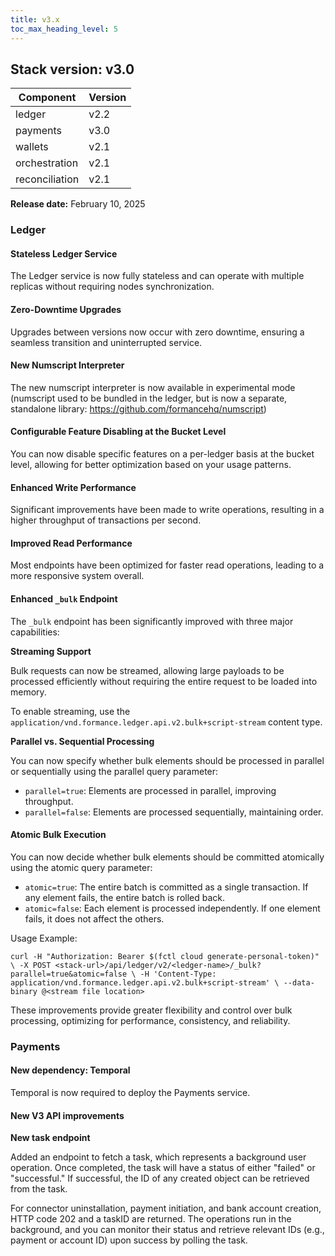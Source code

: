 ```yaml
---
title: v3.x
toc_max_heading_level: 5
---
```


## Stack version: v3.0

| Component      | Version |
|----------------|---------|
| ledger         | v2.2    |
| payments       | v3.0    |
| wallets        | v2.1    |
| orchestration  | v2.1    |
| reconciliation | v2.1    |

**Release date:** February 10, 2025

### Ledger

#### Stateless Ledger Service

The Ledger service is now fully stateless and can operate with multiple replicas without requiring nodes synchronization.

#### Zero-Downtime Upgrades

Upgrades between versions now occur with zero downtime, ensuring a seamless transition and uninterrupted service.

#### New Numscript Interpreter

The new numscript interpreter is now available in experimental mode (numscript used to be bundled in the ledger, but is now a separate, standalone library: https://github.com/formancehq/numscript)

#### Configurable Feature Disabling at the Bucket Level

You can now disable specific features on a per-ledger basis at the bucket level, allowing for better optimization based on your usage patterns.

#### Enhanced Write Performance

Significant improvements have been made to write operations, resulting in a higher throughput of transactions per second.

#### Improved Read Performance
Most endpoints have been optimized for faster read operations, leading to a more responsive system overall.

#### Enhanced `_bulk` Endpoint

The `_bulk` endpoint has been significantly improved with three major capabilities:

**Streaming Support**

Bulk requests can now be streamed, allowing large payloads to be processed efficiently without requiring the entire request to be loaded into memory.

To enable streaming, use the `application/vnd.formance.ledger.api.v2.bulk+script-stream` content type.

**Parallel vs. Sequential Processing**

You can now specify whether bulk elements should be processed in parallel or sequentially using the parallel query parameter:

- `parallel=true`: Elements are processed in parallel, improving throughput.
- `parallel=false`: Elements are processed sequentially, maintaining order.

#### Atomic Bulk Execution

You can now decide whether bulk elements should be committed atomically using the atomic query parameter:

- `atomic=true`: The entire batch is committed as a single transaction. If any element fails, the entire batch is rolled back.
- `atomic=false`: Each element is processed independently. If one element fails, it does not affect the others.

Usage Example:

```
curl -H "Authorization: Bearer $(fctl cloud generate-personal-token)" \ -X POST <stack-url>/api/ledger/v2/<ledger-name>/_bulk?parallel=true&atomic=false \ -H 'Content-Type: application/vnd.formance.ledger.api.v2.bulk+script-stream' \ --data-binary @<stream file location>
```

These improvements provide greater flexibility and control over bulk processing, optimizing for performance, consistency, and reliability.

### Payments

#### New dependency: Temporal

Temporal is now required to deploy the Payments service.

#### New V3 API improvements

**New task endpoint**

Added an endpoint to fetch a task, which represents a background user operation. Once completed, the task will have a status of either "failed" or "successful." If successful, the ID of any created object can be retrieved from the task.

For connector uninstallation, payment initiation, and bank account creation, HTTP code 202 and a taskID are returned. The operations run in the background, and you can monitor their status and retrieve relevant IDs (e.g., payment or account ID) upon success by polling the task.
